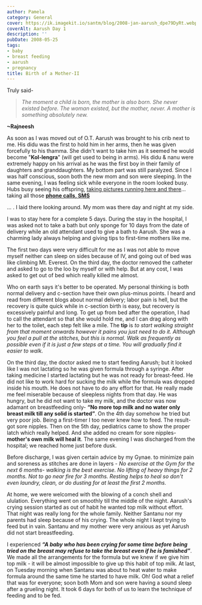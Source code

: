 ```yaml
---
author: Pamela
category: General
cover: https://ik.imagekit.io/santm/blog/2008-jan-aarush_dpe79DyRt.webp
coverAlt: Aarush Day 1
description: ''
pubDate: 2008-05-25
tags:
- baby
- breast feeding
- aarush
- pregnancy
title: Birth of a Mother-II
---
```


Truly said-

> *The moment a child is born, the mother is also born. She never existed before. The woman existed, but the mother, never. A mother is something absolutely new.*

**~Rajneesh**

As soon as I was moved out of O.T. Aarush was brought to his crib next to me. His didu was the first to hold him in her arms, then he was given forcefully to his thamma. She didn't want to take him as it seemed he would become "**Kol-lengra**" (will get used to being in arms). His didu & nanu were extremely happy on his arrival as he was the first boy in their family of daughters and granddaughters. My bottom part was still paralyzed. Since I was half conscious, soon both the new mom and son were sleeping. In the same evening, I was feeling sick while everyone in the room looked busy. Hubs busy seeing his offspring, [taking pictures running here and there]()... taking all those **[phone calls, SMS]()**

... . I laid there looking around. My mom was there day and night at my side.

I was to stay here for a complete 5 days. During the stay in the hospital, I was asked not to take a bath but only sponge for 10 days from the date of delivery while an old attendant used to give a bath to Aarush. She was a charming lady always helping and giving tips to first-time mothers like me.

The first two days were very difficult for me as I was not able to move myself neither can sleep on sides because of IV, and going out of bed was like climbing Mt. Everest. On the third day, the doctor removed the catheter and asked to go to the loo by myself or with help. But at any cost, I was asked to get out of bed which really killed me almost.

Who on earth says it's better to be operated. My personal thinking is both normal delivery and c-section have their own plus-minus points. I heard and read from different blogs about normal delivery; labor pain is hell, but the recovery is quite quick while in c-section birth is easy, but recovery is excessively painful and long. To get up from bed after the operation, I had to call the attendant so that she would hold me, and I can drag along with her to the toilet, each step felt like a mile. The **tip** is *to start walking straight from that moment onwards however it pains you just need to do it. Although you feel a pull at the stitches, but this is normal. Walk as frequently as possible even if it is just a few steps at a time. You will gradually find it easier to walk.*

On the third day, the doctor asked me to start feeding Aarush; but it looked like I was not lactating so he was given formula through a syringe. After taking medicine I started lactating but he was not ready for breast-feed. He did not like to work hard for sucking the milk while the formula was dropped inside his mouth. He does not have to do any effort for that. He really made me feel miserable because of sleepless nights from that day. He was hungry, but he did not want to take my milk, and the doctor was now adamant on breastfeeding only- **“No more top milk and no water only breast milk till any solid is started”**. On the 4th day somehow he tried but very poor job. Being a first-timer I too never knew how to feed. The result- got sore nipples. Then on the 5th day, pediatrics came to show the proper latch which really helped. And she added no cream for sore nipples- **mother's own milk will heal it**. The same evening I was discharged from the hospital; we reached home just before dusk.

Before discharge, I was given certain advice by my Gynae. to minimize pain and soreness as stitches are done in layers - *No exercise at the Gym for the next 6 months- walking is the best exercise. No lifting of heavy things for 2 months. Not to go near fire for 3 months. Resting helps to heal so don't even laundry, clean, or do dusting for at least the first 2 months.*

At home, we were welcomed with the blowing of a conch shell and ululation. Everything went on smoothly till the middle of the night. Aarush's crying session started as out of habit he wanted top milk without effort. That night was really long for the whole family. Neither Santanu nor my parents had sleep because of his crying. The whole night I kept trying to feed but in vain. Santanu and my mother were very anxious as yet Aarush did not start breastfeeding.

I experienced ***“A baby who has been crying for some time before being tried on the breast may refuse to take the breast even if he is famished”***. We made all the arrangements for the formula but we knew if we give him top milk - it will be almost impossible to give up this habit of top milk. At last, on Tuesday morning when Santanu was about to heat water to make formula around the same time he started to have milk. Oh! God what a relief that was for everyone; soon both Mom and son were having a sound sleep after a grueling night. It took 6 days for both of us to learn the technique of feeding and to be fed.